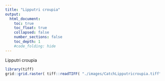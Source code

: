 ```yaml
---
title: "Lipputri croupia"
output:
  html_document:
    toc: true
    toc_float: true
    collapsed: false
    number_sections: false
    toc_depth: 1
    #code_folding: hide
---
```


</div>
<div class="col-sm-6">
Lipputri croupia
```r
library(tiff)
grid::grid.raster( tiff::readTIFF( "./images/CatchLipputricroupia.tiff") )
```
</a>
</div>